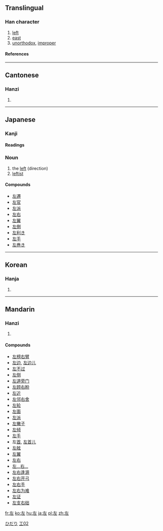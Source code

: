 ==Translingual==
===Han character===
{{Han char|rn=48|rad=工|as=02|sn=5|four=4001<sub>1</sub>|canj=大一 (KM)}}
# [[left]]
# [[east]]
# [[unorthodox]], [[improper]]
====References====
{{Han ref|kx=0325.080|dkj=08720|dj=0626.070|hdz=10411.050|uh=5DE6|ud=24038|bh=A5AA|bd=42410}}
----
==Cantonese==
===Hanzi===
{{yue-hanzi|jyut=|y=jo2}}
# {{defn|Cantonese}}
----
==Japanese==
[[Category:1000_Japanese_basic_words|ひだり]]
===Kanji===
[[Category:Grade 1 kanji|工02]]
{{ja-kanji|grade=|rs=工02}}
====Readings====
{{ja-readings|on=[[さ]] (sa)|kun=[[ひだり]] (hidari), [[もとる]] (motoru), [[たすける]] (tasukeru)}}
===Noun===
{{ja-noun|k|hira=ひだり|rom=hidari}}
# the [[left]] (direction)
# [[leftist]]


====Compounds====
*[[左遷]]
*[[左官]]
*[[左派]]
*[[左右]]
*[[左翼]]
*[[左側]]
*[[左利き]]
*[[左手]]
*[[左巻き]]
----
==Korean==
===Hanja===
{{ko-hanja|hangeul=좌|eumhun=左|rv=jwa|mr=chwa}}
# {{defn|Korean}}
----
==Mandarin==
===Hanzi===
{{cmn-hanzi|pin=[[zuǒ]] (zuo3)|wg=tso<sup>3</sup>}}
# {{defn|Mandarin}}

====Compounds====
*[[左榜右臂]]
*[[左边]], [[左边儿]]
*[[左不过]]
*[[左侧]]
*[[左道旁门]]
*[[左顾右盼]]
*[[左近]]
*[[左邻右舍]]
*[[左轮]]
*[[左面]]
*[[左派]]
*[[左撇子]]
*[[左倾]]
*[[左手]]
*左[[首]], [[左首儿]]
*[[左舷]]
*[[左翼]]
*[[左右]]
*[[左…右…]]
*[[左右逢源]]
*[[左右开弓]]
*[[左右手]]
*[[左右为难]]
*[[左证]]
*[[左支右绌]]

[[fr:左]]
[[ko:左]]
[[hu:左]]
[[ja:左]]
[[pl:左]]
[[zh:左]]